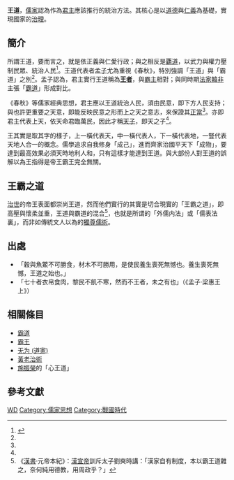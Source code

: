 {{Other uses|subject=儒家思想}}
{{儒學}}
'''王道'''，[[儒家|儒家]]認為作為[[君主|君主]]應該推行的統治方法。其核心是以[[道德|道德]]與[[仁義|仁義]]為基礎，實現國家的[[治理|治理]]。

==簡介==
所謂王道，要而言之，就是依正義與仁愛行政；與之相反是[[覇道|覇道]]，以武力與權力壓制民眾、統治人民<ref name=金文京>{{cite book|author=[[金文京|金文京]]|others=邱嶺、吳芳玲據[[東方書店|東方書店]]1993年[[日文|日文]]初版譯，李均洋校|title=《三國演義的世界》|year=2010年|location=[[北京|北京]]|publisher=[[商務印書館|商務印書館]]|isbn=9787100073356}}</ref>{{rp|202}}。王道代表者[[孟子|孟子]]尤為重視《春秋》，特別強調「王道」與「霸道」之別<ref name=金文京/>{{rp|202}}。孟子認為，君主實行王道稱為'''[[王者|王者]]'''，與[[霸主|霸主]]相對；與同時期[[法家|法家]][[韓非|韓非]]主張「[[霸道|霸道]]」形成對比。

《春秋》等儒家經典思想，君主應以王道統治人民，須由民意，即下方人民支持；與也許更重要之天意，即能反映民意之形而上之天之意志，來保證其[[正當性|正當]]<ref name=金文京/>{{rp|203}}。亦即君主代表上天，依天命君臨萬民，因此才稱[[天子|天子]]，即天之子<ref name=金文京/>{{rp|203}}。

王其實是取其字的樣子，上一橫代表天，中一橫代表人，下一橫代表地，一豎代表天地人合一的概念。儒學追求自我修身「成己」，進而齊家治國平天下「成物」，要達到最高效果必須天時地利人和，只有這樣才能達到王道。與大部份人對王道的誤解以為王指得是帝王霸王完全無關。{{cn}}

==王霸之道==
[[治世|治世]]的帝王表面都崇尚王道，然而他們實行的其實是切合現實的「王霸之道」，即高壓與懷柔並重，王道與霸道的混合<ref>《[[漢書|漢書]]·元帝本紀》：[[漢宣帝|漢宣帝]]訓斥太子劉奭時講：「漢家自有制度，本以霸王道雜之，奈何純用德教，用周政乎？」</ref>，也就是所谓的「外儒内法」或「儒表法裏」，而非如傳統文人以為的[[獨尊儒術|獨尊儒術]]。

==出處==
* 「穀與魚鱉不可勝食，材木不可勝用，是使民養生喪死無憾也。養生喪死無憾，王道之始也。」
* 「七十者衣帛食肉，黎民不飢不寒，然而不王者，未之有也」（《孟子·梁惠王上》）
{{Wikisource|孟子/梁惠王上}}

==相關條目==
* [[霸道|霸道]]
* [[霸王|霸王]]
* [[无为_(道家)|无为 (道家)]]
* [[黃老治術|黃老治術]]
* [[施振榮|施振榮]]的「心王道」

==參考文獻==
{{Reflist|2}}

[[Category:政治哲學|WD]]
[[Category:儒家思想|Category:儒家思想]]
[[Category:戰國時代|Category:戰國時代]]
